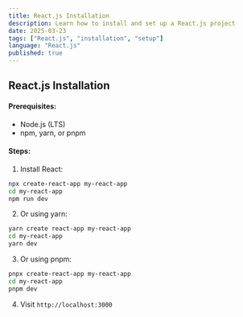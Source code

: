 ```yaml
---
title: React.js Installation
description: Learn how to install and set up a React.js project
date: 2025-03-23
tags: ["React.js", "installation", "setup"]
language: "React.js"
published: true
---
```


## React.js Installation
#### Prerequisites:
- Node.js (LTS)
- npm, yarn, or pnpm

#### Steps:
1. Install React:
```bash
npx create-react-app my-react-app
cd my-react-app
npm run dev
   ```
2. Or using yarn:
```bash
yarn create react-app my-react-app
cd my-react-app
yarn dev
   ```
3. Or using pnpm:
```bash
pnpx create-react-app my-react-app
cd my-react-app
pnpm dev
   ```
4. Visit `http://localhost:3000`
